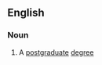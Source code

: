 ==English==

===Noun===
{{wikipedia}}
{{en-noun|sg=[[master]]'s [[degree]]}}

# A [[postgraduate]] [[degree]]